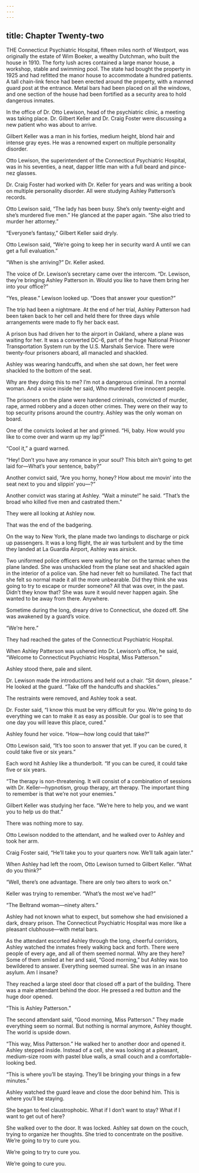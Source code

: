 ```yaml
---
---
---
```

title: Chapter Twenty-two
---




THE Connecticut Psychiatric Hospital, fifteen miles north of Westport, was originally the estate of Wim Boeker, a wealthy Dutchman, who built the house in 1910. The forty lush acres contained a large manor house, a workshop, stable and swimming pool. The state had bought the property in 1925 and had refitted the manor house to accommodate a hundred patients. A tall chain-link fence had been erected around the property, with a manned guard post at the entrance. Metal bars had been placed on all the windows, and one section of the house had been fortified as a security area to hold dangerous inmates.

In the office of Dr. Otto Lewison, head of the psychiatric clinic, a meeting was taking place. Dr. Gilbert Keller and Dr. Craig Foster were discussing a new patient who was about to arrive.

Gilbert Keller was a man in his forties, medium height, blond hair and intense gray eyes. He was a renowned expert on multiple personality disorder.

Otto Lewison, the superintendent of the Connecticut Psychiatric Hospital, was in his seventies, a neat, dapper little man with a full beard and pince-nez glasses.

Dr. Craig Foster had worked with Dr. Keller for years and was writing a book on multiple personality disorder. All were studying Ashley Patterson’s records.

Otto Lewison said, “The lady has been busy. She’s only twenty-eight and she’s murdered five men.” He glanced at the paper again. “She also tried to murder her attorney.”

“Everyone’s fantasy,” Gilbert Keller said dryly.

Otto Lewison said, “We’re going to keep her in security ward A until we can get a full evaluation.”

“When is she arriving?” Dr. Keller asked.

The voice of Dr. Lewison’s secretary came over the intercom. “Dr. Lewison, they’re bringing Ashley Patterson in. Would you like to have them bring her into your office?”

“Yes, please.” Lewison looked up. “Does that answer your question?”





The trip had been a nightmare. At the end of her trial, Ashley Patterson had been taken back to her cell and held there for three days while arrangements were made to fly her back east.

A prison bus had driven her to the airport in Oakland, where a plane was waiting for her. It was a converted DC-6, part of the huge National Prisoner Transportation System run by the U.S. Marshals Service. There were twenty-four prisoners aboard, all manacled and shackled.

Ashley was wearing handcuffs, and when she sat down, her feet were shackled to the bottom of the seat.

Why are they doing this to me? I’m not a dangerous criminal. I’m a normal woman. And a voice inside her said, Who murdered five innocent people.

The prisoners on the plane were hardened criminals, convicted of murder, rape, armed robbery and a dozen other crimes. They were on their way to top security prisons around the country. Ashley was the only woman on board.

One of the convicts looked at her and grinned. “Hi, baby. How would you like to come over and warm up my lap?”

“Cool it,” a guard warned.

“Hey! Don’t you have any romance in your soul? This bitch ain’t going to get laid for—What’s your sentence, baby?”

Another convict said, “Are you horny, honey? How about me movin’ into the seat next to you and slippin’ you—?”

Another convict was staring at Ashley. “Wait a minute!” he said. “That’s the broad who killed five men and castrated them.”

They were all looking at Ashley now.

That was the end of the badgering.





On the way to New York, the plane made two landings to discharge or pick up passengers. It was a long flight, the air was turbulent and by the time they landed at La Guardia Airport, Ashley was airsick.

Two uniformed police officers were waiting for her on the tarmac when the plane landed. She was unshackled from the plane seat and shackled again in the interior of a police van. She had never felt so humiliated. The fact that she felt so normal made it all the more unbearable. Did they think she was going to try to escape or murder someone? All that was over, in the past. Didn’t they know that? She was sure it would never happen again. She wanted to be away from there. Anywhere.

Sometime during the long, dreary drive to Connecticut, she dozed off. She was awakened by a guard’s voice.

“We’re here.”

They had reached the gates of the Connecticut Psychiatric Hospital.





When Ashley Patterson was ushered into Dr. Lewison’s office, he said, “Welcome to Connecticut Psychiatric Hospital, Miss Patterson.”

Ashley stood there, pale and silent.

Dr. Lewison made the introductions and held out a chair. “Sit down, please.” He looked at the guard. “Take off the handcuffs and shackles.”

The restraints were removed, and Ashley took a seat.

Dr. Foster said, “I know this must be very difficult for you. We’re going to do everything we can to make it as easy as possible. Our goal is to see that one day you will leave this place, cured.”

Ashley found her voice. “How—how long could that take?”

Otto Lewison said, “It’s too soon to answer that yet. If you can be cured, it could take five or six years.”

Each word hit Ashley like a thunderbolt. “If you can be cured, it could take five or six years.

“The therapy is non-threatening. It will consist of a combination of sessions with Dr. Keller—hypnotism, group therapy, art therapy. The important thing to remember is that we’re not your enemies.”

Gilbert Keller was studying her face. “We’re here to help you, and we want you to help us do that.”

There was nothing more to say.

Otto Lewison nodded to the attendant, and he walked over to Ashley and took her arm.

Craig Foster said, “He’ll take you to your quarters now. We’ll talk again later.”

When Ashley had left the room, Otto Lewison turned to Gilbert Keller. “What do you think?”

“Well, there’s one advantage. There are only two alters to work on.”

Keller was trying to remember. “What’s the most we’ve had?”

“The Beltrand woman—ninety alters.”





Ashley had not known what to expect, but somehow she had envisioned a dark, dreary prison. The Connecticut Psychiatric Hospital was more like a pleasant clubhouse—with metal bars.

As the attendant escorted Ashley through the long, cheerful corridors, Ashley watched the inmates freely walking back and forth. There were people of every age, and all of them seemed normal. Why are they here? Some of them smiled at her and said, “Good morning,” but Ashley was too bewildered to answer. Everything seemed surreal. She was in an insane asylum. Am I insane?

They reached a large steel door that closed off a part of the building. There was a male attendant behind the door. He pressed a red button and the huge door opened.

“This is Ashley Patterson.”

The second attendant said, “Good morning, Miss Patterson.” They made everything seem so normal. But nothing is normal anymore, Ashley thought. The world is upside down.

“This way, Miss Patterson.” He walked her to another door and opened it. Ashley stepped inside. Instead of a cell, she was looking at a pleasant, medium-size room with pastel blue walls, a small couch and a comfortable-looking bed.

“This is where you’ll be staying. They’ll be bringing your things in a few minutes.”

Ashley watched the guard leave and close the door behind him. This is where you’ll be staying.

She began to feel claustrophobic. What if I don’t want to stay? What if I want to get out of here?

She walked over to the door. It was locked. Ashley sat down on the couch, trying to organize her thoughts. She tried to concentrate on the positive. We’re going to try to cure you.

We’re going to try to cure you.

We’re going to cure you.